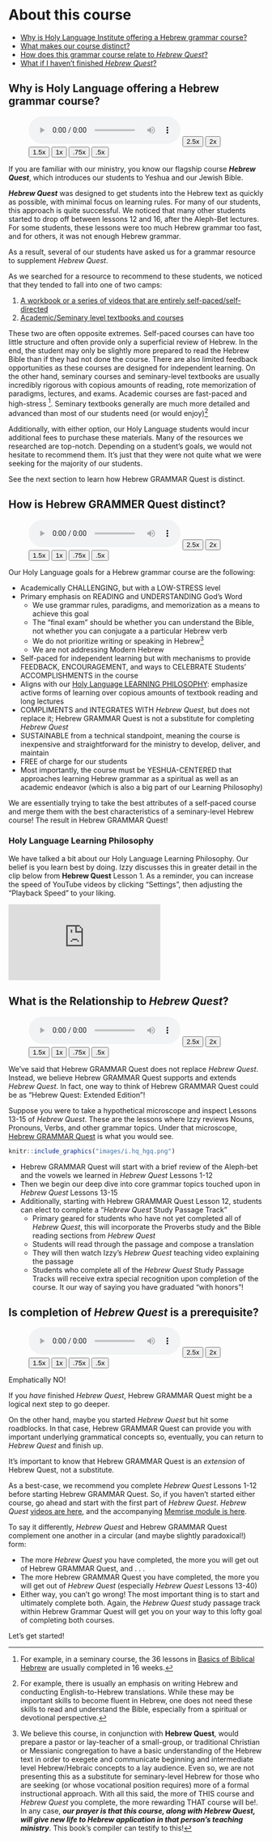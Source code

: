# About this course {-}

* [Why is Holy Language Institute offering a Hebrew grammar course?](#motivation)
* [What makes our course distinct?](#our_course)
* [How does this grammar course relate to _Hebrew Quest_?](#hgq_and_hq)
* [What if I haven't finished _Hebrew Quest_?](#finish_hq)


## Why is Holy Language offering a Hebrew grammar course? {- #motivation}


::: {.infobox .sound}
<figure> <audio id="myAudio" controls controlsList="nodownload" src="./images/00.whyhebrewgrammar.m4a"> Your browser does not support the <code>audio</code> element.</audio><button onclick="x25()" type="button">2.5x</button><button onclick="x2()" type="button">2x</button><button onclick="x15()" type="button">1.5x</button><button onclick="x1()" type="button">1x</button><button onclick="x075()" type="button">.75x</button><button onclick="x05()" type="button">.5x</button><script>
var x = document.getElementById("myAudio");
function x05() { 
    x.playbackRate = 0.5;
    x.play();}
function x075() { 
    x.playbackRate = 0.75;
    x.play();} 
function x1() { 
    x.playbackRate = 1;
     x.play();}
function x15() { 
    x.playbackRate = 1.5;
     x.play();} 
function x2() { 
    x.playbackRate = 2;
     x.play();} 
function x25() { 
    x.playbackRate = 2.5;
     x.play(); } 
</script></figure>
:::


If you are familiar with our ministry, you know our flagship course ***Hebrew Quest***, which introduces our students to Yeshua and our Jewish Bible.

***Hebrew Quest*** was designed to get students into the Hebrew text as quickly as possible, with minimal focus on learning rules. For many of our students, this approach is quite successful.  We noticed that many other students started to drop off between lessons 12 and 16, after the Aleph-Bet lectures. For some students, these lessons were too much Hebrew grammar too fast, and for others, it was not enough Hebrew grammar.  

As a result, several of our students have asked us for a grammar resource to supplement _Hebrew Quest_.  

As we searched for a resource to recommend to these students, we noticed that they tended to fall into one of two camps:

1. <u>A workbook or a series of videos that are entirely self-paced/self-directed</u> 
2. <u>Academic/Seminary level textbooks and courses</u>

These two are often opposite extremes.  Self-paced courses can have too little structure and often provide only a superficial review of Hebrew.  In the end, the student may only be slightly more prepared to read the Hebrew Bible than if they had not done the course.  There are also limited feedback opportunities as these courses are designed for independent learning.  On the other hand, seminary courses and seminary-level textbooks are usually incredibly rigorous with copious amounts of reading, rote memorization of paradigms, lectures, and exams. Academic courses are fast-paced and high-stress ^[For example, in a seminary course, the 36 lessons in <u>Basics of Biblical Hebrew</u> are usually completed in 16 weeks.]. Seminary textbooks generally are much more detailed and advanced than most of our students need (or would enjoy)^[For example, there is usually an emphasis on writing Hebrew and conducting English-to-Hebrew translations.  While these may be important skills to become fluent in Hebrew, one does not need these skills to read and understand the Bible, especially from a spiritual or devotional perspective.]
   
Additionally, with either option, our Holy Language students would incur additional fees to purchase these materials.  Many of the resources we researched are top-notch.  Depending on a student's goals, we would not hesitate to recommend them.  It's just that they were not quite what we were seeking for the majority of our students.

See the next section to learn how Hebrew GRAMMAR Quest is distinct.

## How is Hebrew GRAMMER Quest distinct? {- #our_course}

::: {.infobox .sound}
<figure> <audio id="myAudio" controls controlsList="nodownload" src="./images/00.howishgqdistinct.m4a"> Your browser does not support the <code>audio</code> element.</audio><button onclick="x25()" type="button">2.5x</button><button onclick="x2()" type="button">2x</button><button onclick="x15()" type="button">1.5x</button><button onclick="x1()" type="button">1x</button><button onclick="x075()" type="button">.75x</button><button onclick="x05()" type="button">.5x</button><script>
var x = document.getElementById("myAudio");
function x05() { 
    x.playbackRate = 0.5;
    x.play();}
function x075() { 
    x.playbackRate = 0.75;
    x.play();} 
function x1() { 
    x.playbackRate = 1;
     x.play();}
function x15() { 
    x.playbackRate = 1.5;
     x.play();} 
function x2() { 
    x.playbackRate = 2;
     x.play();} 
function x25() { 
    x.playbackRate = 2.5;
     x.play(); } 
</script></figure>
:::

Our Holy Language goals for a Hebrew grammar course are the following:

* Academically CHALLENGING, but with a LOW-STRESS level
* Primary emphasis on READING and UNDERSTANDING God's Word
    * We use grammar rules, paradigms, and memorization as a means to achieve this goal
    * The "final exam" should be whether you can understand the Bible, not whether you can conjugate a a particular Hebrew verb
    * We do not prioritize writing or speaking in Hebrew^[We believe this course, in conjunction with **Hebrew Quest**, would prepare a pastor or lay-teacher of a small-group, or traditional Christian or Messianic congregation to have a basic understanding of the Hebrew text in order to exegete and communicate beginning and intermediate level Hebrew/Hebraic concepts to a lay audience.  Even so, we are not presenting this as a substitute for seminary-level Hebrew for those who are seeking (or whose vocational position requires) more of a formal instructional approach. With all this said, the more of THIS course and _Hebrew Quest_ you complete, the more rewarding THAT course will be!. In any case, ***our prayer is that this course, along with Hebrew Quest, will give new life to Hebrew application in that person's teaching ministry***.  This book's compiler can testify to this!]
    * We are not addressing Modern Hebrew
* Self-paced for independent learning but with mechanisms to provide FEEDBACK, ENCOURAGEMENT, and ways to CELEBRATE Students' ACCOMPLISHMENTS in the course
* Aligns with our [Holy Language LEARNING PHILOSOPHY](https://holylanguage.com/learning-philosophy.php): emphasize active forms of learning over copious amounts of textbook reading and long lectures
* COMPLIMENTS and INTEGRATES WITH _Hebrew Quest_, but does not replace it; Hebrew GRAMMAR Quest is not a substitute for completing _Hebrew Quest_
* SUSTAINABLE from a technical standpoint, meaning the course is inexpensive and straightforward for the ministry to develop, deliver, and maintain
* FREE of charge for our students
* Most importantly, the course must be YESHUA-CENTERED that approaches learning Hebrew grammar as a spiritual as well as an academic endeavor (which is also a big part of our Learning Philosophy)

We are essentially trying to take the best attributes of a self-paced course and merge them with the best characteristics of a seminary-level Hebrew course!  The result in Hebrew GRAMMAR Quest!

### Holy Language Learning Philosophy {-}

We have talked a bit about our Holy Language Learning Philosophy.  Our belief is you learn best by doing.  Izzy discusses this in greater detail in the clip below from **Hebrew Quest** Lesson 1.  As a reminder, you can increase the speed of YouTube videos by clicking "Settings", then adjusting the "Playback Speed" to your liking.

<div class="container">
<iframe class="responsive-iframe" src="https://www.youtube.com/embed/Ex9mBMAqWhI?start=2823" frameborder="0"></iframe>
</div>



## What is the Relationship to _Hebrew Quest_? {- #hgq_and_hq}

::: {.infobox .sound}
<figure> <audio id="myAudio" controls controlsList="nodownload" src="./images/00.relationtohq.m4a"> Your browser does not support the <code>audio</code> element.</audio><button onclick="x25()" type="button">2.5x</button><button onclick="x2()" type="button">2x</button><button onclick="x15()" type="button">1.5x</button><button onclick="x1()" type="button">1x</button><button onclick="x075()" type="button">.75x</button><button onclick="x05()" type="button">.5x</button><script>
var x = document.getElementById("myAudio");
function x05() { 
    x.playbackRate = 0.5;
    x.play();}
function x075() { 
    x.playbackRate = 0.75;
    x.play();} 
function x1() { 
    x.playbackRate = 1;
     x.play();}
function x15() { 
    x.playbackRate = 1.5;
     x.play();} 
function x2() { 
    x.playbackRate = 2;
     x.play();} 
function x25() { 
    x.playbackRate = 2.5;
     x.play(); } 
</script></figure>
:::

We've said that Hebrew GRAMMAR Quest does not replace _Hebrew Quest_.  Instead, we believe Hebrew GRAMMAR Quest supports and extends _Hebrew Quest_.  In fact, one way to think of Hebrew GRAMMAR Quest could be as "Hebrew Quest: Extended Edition"!  

Suppose you were to take a hypothetical microscope and inspect Lessons 13-15 of _Hebrew Quest_. These are the lessons where Izzy reviews Nouns, Pronouns, Verbs, and other grammar topics.  Under that microscope, <u>Hebrew GRAMMAR Quest</u> is what you would see. 

```r

knitr::include_graphics("images/i.hq_hgq.png")
``` 

* Hebrew GRAMMAR Quest will start with a brief review of the Aleph-bet and the vowels we learned in _Hebrew Quest_ Lessons 1-12
* Then we begin our deep dive into core grammar topics touched upon in _Hebrew Quest_ Lessons 13-15
* Additionally, starting with Hebrew GRAMMAR Quest Lesson 12, students can elect to complete a "_Hebrew Quest_ Study Passage Track"
    * Primary geared for students who have not yet completed all of _Hebrew Quest_, this will incorporate the Proverbs study and the Bible reading sections from _Hebrew Quest_
    * Students will read through the passage and compose a translation
    * They will then watch Izzy's _Hebrew Quest_ teaching video explaining the passage
    * Students who complete all of the _Hebrew Quest_ Study Passage Tracks will receive extra special recognition upon completion of the course.  It our way of saying you have graduated "with honors"!

## Is completion of _Hebrew Quest_ is a prerequisite? {- #finish_hq}

::: {.infobox .sound}
<figure> <audio id="myAudio" controls controlsList="nodownload" 
src="./images/00.hqprerequisite.m4a"> 
Your browser does not support the <code>audio</code> element.</audio><button onclick="x25()" type="button">2.5x</button><button onclick="x2()" type="button">2x</button><button onclick="x15()" type="button">1.5x</button><button onclick="x1()" type="button">1x</button><button onclick="x075()" type="button">.75x</button><button onclick="x05()" type="button">.5x</button><script>
var x = document.getElementById("myAudio");
function x05() { 
    x.playbackRate = 0.5;
    x.play();}
function x075() { 
    x.playbackRate = 0.75;
    x.play();} 
function x1() { 
    x.playbackRate = 1;
     x.play();}
function x15() { 
    x.playbackRate = 1.5;
     x.play();} 
function x2() { 
    x.playbackRate = 2;
     x.play();} 
function x25() { 
    x.playbackRate = 2.5;
     x.play(); } 
</script></figure>
:::

Emphatically NO!

If you _have_ finished _Hebrew Quest_, Hebrew GRAMMAR Quest might be a logical next step to go deeper.

On the other hand, maybe you started _Hebrew Quest_ but hit some roadblocks.  In that case, Hebrew GRAMMAR Quest can provide you with important underlying grammatical concepts so, eventually, you can return to _Hebrew Quest_ and finish up. 

It's important to know that Hebrew GRAMMAR Quest is an _extension_ of Hebrew Quest, not a substitute.  

As a best-case, we recommend you complete _Hebrew Quest_ Lessons 1-12 before starting Hebrew GRAMMAR Quest.  So, if you haven't started either course, go ahead and start with the first part of _Hebrew Quest_.  _Hebrew Quest_ [videos are here](https://holylanguage.com/quest.html){target="_blank"}, and the accompanying [Memrise module is here](https://app.memrise.com/course/5406435/hebrew-quest-lessons-1-to-40/){target="_blank"}.

To say it differently, _Hebrew Quest_ and Hebrew GRAMMAR Quest complement one another in a circular (and maybe slightly paradoxical!) form:

* The more _Hebrew Quest_ you have completed, the more you will get out of Hebrew GRAMMAR Quest, and . . .
* The more Hebrew GRAMMAR Quest you have completed, the more you will get out of _Hebrew Quest_ (especially _Hebrew Quest_ Lessons 13-40)
* Either way, you can't go wrong!  The most important thing is to start and ultimately complete both.  Again, the _Hebrew Quest_ study passage track within Hebrew Grammar Quest will get you on your way to this lofty goal of completing both courses.


::: {.box .map}
Let's get started!
:::

